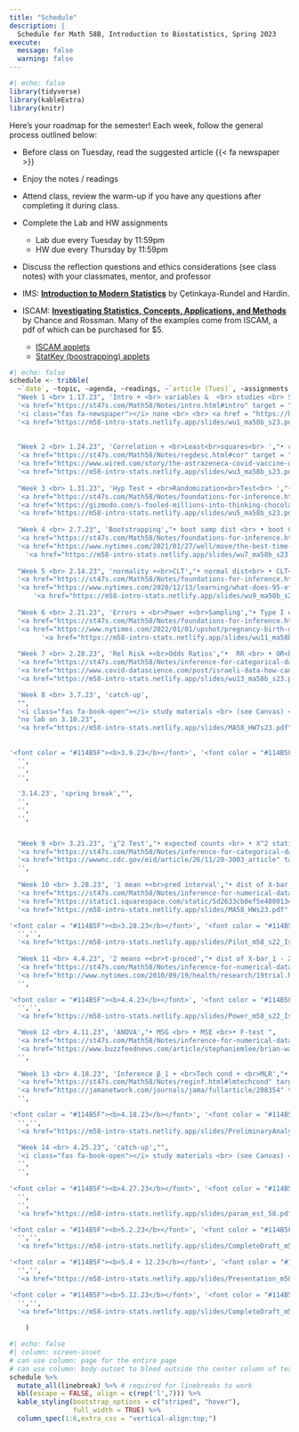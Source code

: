 ```yaml
---
title: "Schedule"
description: |
  Schedule for Math 58B, Introduction to Biostatistics, Spring 2023
execute: 
  message: false
  warning: false
---
```


```r
#| echo: false
library(tidyverse)
library(kableExtra)
library(knitr)
```

Here's your roadmap for the semester!
Each week, follow the general process outlined below:

- Before class on Tuesday, read the suggested article {{< fa newspaper >}} <i class="fas fa-newspaper"></i>

- Enjoy the notes / readings <i class="fas fa-book-open"></i>  

- Attend class, review the warm-up <i class="fas fa-pencil-alt"></i> if you have any questions after completing it during class.

- Complete the Lab <i class="fas fa-desktop"></i> and HW <i class="fas fa-laptop"></i> assignments 
   - Lab due every Tuesday by 11:59pm
   - HW due every Thursday by 11:59pm

- Discuss the reflection questions <i class="fas fa-lightbulb" target="_blank"></i> and ethics considerations <i class="fas fa-balance-scale"></i> (see class notes) with your classmates, mentor, and professor  

- IMS: <a href = "https://openintro-ims.netlify.app/" target= "_blank"><b>Introduction to Modern Statistics</b></a> by Çetinkaya-Rundel and Hardin.

- ISCAM: <a href = "http://www.rossmanchance.com/iscam3/" target = "_blank"><b>Investigating Statistics, Concepts, Applications, and Methods</b></a> by Chance and Rossman.  Many of the examples come from ISCAM, a pdf of which can be purchased for $5.
   - <a href = "http://www.rossmanchance.com/applets/index2021.html" target = "_blank">ISCAM applets</a>
   - <a href = "https://www.lock5stat.com/StatKey/" target = "_blank">StatKey (boostrapping) applets</a>

```r
#| echo: false
schedule <- tribble(
  ~`date`, ~topic, ~agenda, ~readings, ~`article (Tues)`, ~assignments,
  "Week 1 <br> 1.17.23", 'Intro + <br> variables &  <br> studies <br> SLR',"• course info <br> • tests <br> • studies <br> • causation", 
  '<a href="https://st47s.com/Math58/Notes/intro.html#intro" target = "_blank"><i class="fas fa-book-open"></i> Introduction</a> <br> <a href="https://st47s.com/Math58/Notes/intro.html#experim" target = "_blank"><i class="fas fa-book-open"></i> Studies</a>  <br> <a href = "http://www.rossmanchance.com/iscam3/" target = "_blank"><i class="fas fa-book-open"></i> ISCAM 1.1</a> <br> <a href="https://openintro-ims.netlify.app/data-hello.html" target = "_blank"><i class="fas fa-book-open"></i> IMS 1 + 2</a>',
  '<i class="fas fa-newspaper"></i> none <br> <br> <a href = "https://hardin47.github.io/CURV/scholars/enders.html" target = "_blank">Felicity Enders</a>',
  '<a href="https://m58-intro-stats.netlify.app/slides/wu1_ma58b_s23.pdf" target = "_blank"><i class="fas fa-pencil-alt"></i> WU1</a> <br> <a href="https://m58-intro-stats.netlify.app/slides/wu2_ma58b_s23.pdf" target = "_blank"><i class="fas fa-pencil-alt"></i> WU2</a> <br> <a href="https://m58-intro-stats.netlify.app/slides/MA58_HW0s23.pdf" target = "_blank"><i class="fas fa-pencil-alt"></i> HW0 pdf</a> <br> <a href="https://m58-intro-stats.netlify.app/slides/MA58_HW0s23.Rmd" target = "_blank"><i class="fas fa-pencil-alt"></i> HW0 Rmd</a>',
  
  
  "Week 2 <br> 1.24.23", 'Correlation + <br>Least<br>squares<br> ',"• correlation<br> • linear model <br> • R^2", 
  '<a href="https://st47s.com/Math58/Notes/regdesc.html#cor" target = "_blank"><i class="fas fa-book-open"></i> Cor</a> <br> <a href="https://st47s.com/Math58/Notes/regdesc.html#ls" target = "_blank"><i class="fas fa-book-open"></i> Least Sq</a>  <br> <a href = "http://www.rossmanchance.com/iscam3/" target = "_blank"><i class="fas fa-book-open"></i> ISCAM 5.6, 5.7, 5.8</a> <br> <a href="https://openintro-ims.netlify.app/model-slr.html" target = "_blank"><i class="fas fa-book-open"></i> IMS 7</a> <br> <a href = "http://www.rossmanchance.com/applets/2021/guesscorrelation/GuessCorrelation.html" target = "_blank"><i class = "fas fa-gamepad"></i> guess corr</a> <br> <a href = "http://www.rossmanchance.com/applets/2021/regshuffle/regshuffle.htm" target = "_blank"><i class = "fas fa-gamepad"></i> least sq</a>',
  '<a href="https://www.wired.com/story/the-astrazeneca-covid-vaccine-data-isnt-up-to-snuff/" target = "_blank"><i class="fas fa-newspaper"></i> AstraZeneca</a> <br> <br> <a href = "https://hardin47.github.io/CURV/scholars/dubois.html" target = "_blank">W.E.B. Du Bois</a>',
  '<a href="https://m58-intro-stats.netlify.app/slides/wu3_ma58b_s23.pdf" target = "_blank"><i class="fas fa-pencil-alt"></i> WU3</a> <br> <a href="https://m58-intro-stats.netlify.app/slides/wu4_ma58b_s23.pdf" target = "_blank"><i class="fas fa-pencil-alt"></i> WU4</a> <br> <a href="https://m58-intro-stats.netlify.app/slides/MA58_HW1s23.pdf" target = "_blank"><i class="fas fa-pencil-alt"></i> HW1 pdf</a> <br> <a href="https://m58-intro-stats.netlify.app/slides/MA58_HW1s23.Rmd" target = "_blank"><i class="fas fa-pencil-alt"></i> HW1 Rmd</a> <br> <a href="https://m58-intro-stats.netlify.app/slides/lab1_m58_s23_intro_to_data.pdf" target = "_blank"><i class="fas fa-pencil-alt"></i> Lab1 pdf</a> <br> <a href="https://m58-intro-stats.netlify.app/slides/lab1_m58_s23_intro_to_data.Rmd" target = "_blank"><i class="fas fa-pencil-alt"></i> Lab1 Rmd</a>',
  
  "Week 3 <br> 1.31.23", 'Hyp Test + <br>Randomization<br>Test<br> ',"•  structure of<br> hypothesis<br> testing", 
  '<a href="https://st47s.com/Math58/Notes/foundations-for-inference.html#randtest" target = "_blank"><i class="fas fa-book-open"></i> Tests</a>  <br> <a href = "http://www.rossmanchance.com/applets/2021/chisqshuffle/ChiSqShuffle.htm?twobytwo=1" target = "_blank"><i class = "fas fa-gamepad"></i> 2x2 Rand</a> <br> <a href="https://openintro-ims.netlify.app/foundations-randomization.html" target = "_blank"><i class="fas fa-book-open"></i> IMS 11</a>',
  '<a href="https://gizmodo.com/i-fooled-millions-into-thinking-chocolate-helps-weight-1707251800" target = "_blank"><i class="fas fa-newspaper"></i> chocolate</a> <br> <br> <a href = "https://hardin47.github.io/CURV/scholars/nuzzo.html" target = "_blank">Regina Nuzzo</a>',
  '<a href="https://m58-intro-stats.netlify.app/slides/wu5_ma58b_s23.pdf" target = "_blank"><i class="fas fa-pencil-alt"></i> WU5</a> <br> <a href="https://m58-intro-stats.netlify.app/slides/wu6_ma58b_s23.pdf" target = "_blank"><i class="fas fa-pencil-alt"></i> WU6</a> <br> <a href="https://m58-intro-stats.netlify.app/slides/MA58_HW2s23.pdf" target = "_blank"><i class="fas fa-pencil-alt"></i> HW2 pdf</a> <br> <a href="https://m58-intro-stats.netlify.app/slides/MA58_HW2s23.Rmd" target = "_blank"><i class="fas fa-pencil-alt"></i> HW2 Rmd</a> <br> <a href="https://m58-intro-stats.netlify.app/slides/lab2_m58_s23_2quant.pdf" target = "_blank"><i class="fas fa-pencil-alt"></i> Lab2 pdf</a> <br> <a href="https://m58-intro-stats.netlify.app/slides/lab2_m58_s23_2quant.Rmd" target = "_blank"><i class="fas fa-pencil-alt"></i> Lab2 Rmd</a>',
  
  "Week 4 <br> 2.7.23", 'Bootstrapping',"• boot samp dist <br> • boot CI ", 
  '<a href="https://st47s.com/Math58/Notes/foundations-for-inference.html#boot" target = "_blank"><i class="fas fa-book-open"></i> Bootstrapping</a> <br> <a href="https://st47s.com/Math58/Notes/foundations-for-inference.html#bootCI" target = "_blank"><i class="fas fa-book-open"></i> Boot CIs</a>  <br> <a href = "https://www.lock5stat.com/StatKey/" target = "_blank"><i class="fas fa-gamepad"></i> StatKey </a> <br> <a href = "http://www.rossmanchance.com/applets/2021/confsim/ConfSim.html" target = "_blank"><i class = "fas fa-gamepad"></i> CIs</a> <br> <a href="https://openintro-ims.netlify.app/foundations-bootstrapping.html" target = "_blank"><i class="fas fa-book-open"></i> IMS 12</a>',
  '<a href="https://www.nytimes.com/2021/01/27/well/move/the-best-time-of-day-to-exercise.html" target = "_blank"><i class="fas fa-newspaper"></i> confounding</a> <br> <br> <a href = "https://hardin47.github.io/CURV/scholars/blackwell.html" target = "_blank">David Blackwell</a>',
    '<a href="https://m58-intro-stats.netlify.app/slides/wu7_ma58b_s23.pdf" target = "_blank"><i class="fas fa-pencil-alt"></i> WU7</a> <br> <a href="https://m58-intro-stats.netlify.app/slides/wu8_ma58b_s23.pdf" target = "_blank"><i class="fas fa-pencil-alt"></i> WU8</a> <br> <a href="https://m58-intro-stats.netlify.app/slides/MA58_HW3s23.pdf" target = "_blank"><i class="fas fa-pencil-alt"></i> HW3 pdf</a> <br> <a href="https://m58-intro-stats.netlify.app/slides/MA58_HW3s23.Rmd" target = "_blank"><i class="fas fa-pencil-alt"></i> HW3 Rmd</a> <br> <a href="https://m58-intro-stats.netlify.app/slides/lab3_m58_s23_infer.pdf" target = "_blank"><i class="fas fa-pencil-alt"></i> Lab3 pdf</a> <br> <a href="https://m58-intro-stats.netlify.app/slides/lab3_m58_s23_infer.Rmd" target = "_blank"><i class="fas fa-pencil-alt"></i> Lab3 Rmd</a>',
  
  "Week 5 <br> 2.14.23", 'normality +<br>CLT',"• normal dist<br> • CLT<br> • Z-score <br> • empirical rule <br> • conf int <br> • norm prob <br> • hyp test", 
  '<a href="https://st47s.com/Math58/Notes/foundations-for-inference.html#CLT" target = "_blank"><i class="fas fa-book-open"></i>CLT </a> <br> <a href="https://st47s.com/Math58/Notes/foundations-for-inference.html#norm" target = "_blank"><i class="fas fa-book-open"></i> Norm dist</a>  <br> <a href = "http://www.rossmanchance.com/applets/2021/sampling/OneSample.html" target = "_blank"><i class="fas fa-gamepad"></i> Samp Dist </a> <br> <a href="https://openintro-ims.netlify.app/.html" target = "_blank"><i class="fas fa-book-open"></i> IMS </a>',
  '<a href="https://www.nytimes.com/2020/12/13/learning/what-does-95-effective-mean-teaching-the-math-of-vaccine-efficacy.html" target = "_blank"><i class="fas fa-newspaper"></i> efficacy</a> <br> <a href="https://www.yalemedicine.org/news/covid-19-vaccine-comparison" target = "_blank"><i class="fas fa-newspaper"></i> vaccines</a> <br> <br> <a href = "https://hardin47.github.io/CURV/scholars/nightingale.html" target = "_blank">Florence Nightingale</a>',
      '<a href="https://m58-intro-stats.netlify.app/slides/wu9_ma58b_s23.pdf" target = "_blank"><i class="fas fa-pencil-alt"></i> WU9</a> <br> <a href="https://m58-intro-stats.netlify.app/slides/wu10_ma58b_s23.pdf" target = "_blank"><i class="fas fa-pencil-alt"></i> WU10</a> <br> <a href="https://m58-intro-stats.netlify.app/slides/MA58_HW4s23.pdf" target = "_blank"><i class="fas fa-pencil-alt"></i> HW4 pdf</a> <br> <a href="https://m58-intro-stats.netlify.app/slides/MA58_HW4s23.Rmd" target = "_blank"><i class="fas fa-pencil-alt"></i> HW4 Rmd</a> <br> <a href="https://m58-intro-stats.netlify.app/slides/lab4_m58_s23_BS.pdf" target = "_blank"><i class="fas fa-pencil-alt"></i> Lab4 pdf</a> <br> <a href="https://m58-intro-stats.netlify.app/slides/lab4_m58_s23_BS.Rmd" target = "_blank"><i class="fas fa-pencil-alt"></i> Lab4 Rmd</a>',
  
  "Week 6 <br> 2.21.23", 'Errors + <br>Power +<br>Sampling',"• Type I error <br> • Type II error <br> • Power <br> • biased samples", 
  '<a href="https://st47s.com/Math58/Notes/foundations-for-inference.html#errors" target = "_blank"><i class="fas fa-book-open"></i> Errors</a> <br> <a href="https://st47s.com/Math58/Notes/foundations-for-inference.html#samp" target = "_blank"><i class="fas fa-book-open"></i> Sampling</a>  <br> <a href = "http://www.rossmanchance.com/applets/2021/power/power.html" target = "_blank"><i class="fas fa-gamepad"></i> Power</a> <br> <a href="https://openintro-ims.netlify.app/decerr.html" target = "_blank"><i class="fas fa-book-open"></i> IMS 14 + 2</a>',
  '<a href="https://www.nytimes.com/2022/01/01/upshot/pregnancy-birth-genetic-testing.html" target = "_blank"><i class="fas fa-newspaper"></i> type II</a> <br> <a href="https://www.forbes.com/sites/ellenmatloff/2022/01/06/what-the-nytimes-got-wrong-on-prenatal-screening/?sh=1def5aa137a7" target = "_blank"><i class="fas fa-newspaper"></i> type I</a> <br> <br> <a href = "https://hardin47.github.io/CURV/scholars/wright.html" target = "_blank">Tommy Wright</a>',
        '<a href="https://m58-intro-stats.netlify.app/slides/wu11_ma58b_s23.pdf" target = "_blank"><i class="fas fa-pencil-alt"></i> WU11</a> <br> <a href="https://m58-intro-stats.netlify.app/slides/wu12_ma58b_s23.pdf" target = "_blank"><i class="fas fa-pencil-alt"></i> WU12</a> <br> <a href="https://m58-intro-stats.netlify.app/slides/MA58_HW5s23.pdf" target = "_blank"><i class="fas fa-pencil-alt"></i> HW5 pdf</a> <br> <a href="https://m58-intro-stats.netlify.app/slides/MA58_HW5s23.Rmd" target = "_blank"><i class="fas fa-pencil-alt"></i> HW5 Rmd</a> <br> <a href="https://m58-intro-stats.netlify.app/slides/lab5_m58_s23_norm.pdf" target = "_blank"><i class="fas fa-pencil-alt"></i> Lab5 pdf</a> <br> <a href="https://m58-intro-stats.netlify.app/slides/lab5_m58_s23_norm.Rmd" target = "_blank"><i class="fas fa-pencil-alt"></i> Lab5 Rmd</a>',
  
  "Week 7 <br> 2.28.23", 'Rel Risk +<br>Odds Ratios',"•  RR <br> • OR<br> • Case-control <br> • Cohort ", 
  '<a href="https://st47s.com/Math58/Notes/inference-for-categorical-data.html#diffprop" target = "_blank"><i class="fas fa-book-open"></i> diff props</a> <br> <a href="https://st47s.com/Math58/Notes/inference-for-categorical-data.html#rr" target = "_blank"><i class="fas fa-book-open"></i> RR</a>  <br> <a href="https://st47s.com/Math58/Notes/inference-for-categorical-data.html#or" target = "_blank"><i class="fas fa-book-open"></i> OR</a>  <br> <a href = "http://www.rossmanchance.com/iscam3/" target = "_blank"><i class="fas fa-book-open"></i> ISCAM 3.9-3.11</a> <br> <a href="https://openintro-ims.netlify.app/inference-two-props.html" target = "_blank"><i class="fas fa-book-open"></i> IMS 17</a>',
  '<a href="https://www.covid-datascience.com/post/israeli-data-how-can-efficacy-vs-severe-disease-be-strong-when-60-of-hospitalized-are-vaccinated" target = "_blank"><i class="fas fa-newspaper"></i> interaction</a> <br> <br> <a href = "https://hardin47.github.io/CURV/scholars/jackson.html" target = "_blank">Monica Jackson</a> ',
  '<a href="https://m58-intro-stats.netlify.app/slides/wu13_ma58b_s23.pdf" target = "_blank"><i class="fas fa-pencil-alt"></i> WU13</a> <br> <a href="https://m58-intro-stats.netlify.app/slides/wu14_ma58b_s23.pdf" target = "_blank"><i class="fas fa-pencil-alt"></i> WU14</a> <br> <a href="https://m58-intro-stats.netlify.app/slides/MA58_HW6s23.pdf" target = "_blank"><i class="fas fa-pencil-alt"></i> HW6 pdf</a> <br> <a href="https://m58-intro-stats.netlify.app/slides/MA58_HW6s23.Rmd" target = "_blank"><i class="fas fa-pencil-alt"></i> HW6 Rmd</a> <br> <a href="https://m58-intro-stats.netlify.app/slides/lab6_m58_s23_errors.pdf" target = "_blank"><i class="fas fa-pencil-alt"></i> Lab6 pdf</a> <br> <a href="https://m58-intro-stats.netlify.app/slides/lab6_m58_s23_errors.Rmd" target = "_blank"><i class="fas fa-pencil-alt"></i> Lab6 Rmd</a>',

  'Week 8 <br> 3.7.23', 'catch-up',
  "",
  '<i class="fas fa-book-open"></i> study materials <br> (see Canvas) <br> <a href="https://m58-intro-stats.netlify.app/slides/adviceExam1_s23.docx" target = "_blank"><i class="fas fa-pencil-alt"></i>advice for exam 1</a>',
  "no lab on 3.10.23",
  '<a href="https://m58-intro-stats.netlify.app/slides/MA58_HW7s23.pdf" target = "_blank"><i class="fas fa-pencil-alt"></i> HW pdf - not due ever</a> <br> <a href="https://m58-intro-stats.netlify.app/slides/MA58_HW7s23.Rmd" target = "_blank"><i class="fas fa-pencil-alt"></i> HW Rmd - not due ever</a> <br> <a href="https://m58-intro-stats.netlify.app/slides/lab7_m58_s23_RROR.pdf" target = "_blank"><i class="fas fa-pencil-alt"></i> Lab7 pdf</a> <br> <a href="https://m58-intro-stats.netlify.app/slides/lab7_m58_s23_RROR.Rmd" target = "_blank"><i class="fas fa-pencil-alt"></i> Lab7 Rmd</a>',
  
  
'<font color = "#114B5F"><b>3.9.23</b></font>', '<font color = "#114B5F"><b>Exam 1</b></font>',"", 
  '',
  '',
  '',    

  '3.14.23', 'spring break',"", 
  '',
  '',
  '', 
  
  
  "Week 9 <br> 3.21.23", 'χ^2 Test',"• expected counts <br> • X^2 statistic <br> • χ^2 test", 
  '<a href="https://st47s.com/Math58/Notes/inference-for-categorical-data.html#chisq2" target = "_blank"><i class="fas fa-book-open"></i> χ^2 Test</a>  <br> <a href = "http://www.rossmanchance.com/iscam3/" target = "_blank"><i class="fas fa-book-open"></i> ISCAM 3.2</a> <br> <a href="https://openintro-ims.netlify.app/inference-tables.html" target = "_blank"><i class="fas fa-book-open"></i> IMS 18</a>',
  '<a href="https://wwwnc.cdc.gov/eid/article/26/11/20-3003_article" target = "_blank"><i class="fas fa-newspaper"></i> masks</a> <br> ',
  '',
  
  "Week 10 <br> 3.28.23", '1 mean +<br>pred interval',"• dist of X-bar <br> • SE(X-bar) <br> • t-test of μ<br> • t-CI for μ <br> • PI for X_{n+1}", 
  '<a href="https://st47s.com/Math58/Notes/inference-for-numerical-data.html#mean1inf" target = "_blank"><i class="fas fa-book-open"></i> 1 mean</a> <br> <a href="https://st47s.com/Math58/Notes/inference-for-numerical-data.html#mean1inf" target = "_blank"><i class="fas fa-book-open"></i> pred int</a>  <br> <a href="https://openintro-ims.netlify.app/inference-one-mean.html" target = "_blank"><i class="fas fa-book-open"></i> IMS 19</a>',
  '<a href="https://static1.squarespace.com/static/5d2633cb0ef5e4000134fa02/t/5d72cb394452727586b69c2e/1567804217938/policy_brief_indigenous_data_sovereignty_in_the_united_states.pdf" target = "_blank"><i class="fas fa-newspaper"><br> </i> Data sovereignty</a> <br> no lab on 3.31.23',
  '<a href="https://m58-intro-stats.netlify.app/slides/MA58_HWs23.pdf" target = "_blank"><i class="fas fa-pencil-alt"></i> HW pdf</a> <br> <a href="https://m58-intro-stats.netlify.app/slides/MA58_HWs23.Rmd" target = "_blank"><i class="fas fa-pencil-alt"></i> HW Rmd</a> <br> Pilot Study Due',

'<font color = "#114B5F"><b>3.28.23</b></font>', '<font color = "#114B5F"><b>Proj 1: Pilot</b></font>',"", 
  '','',
  '<a href="https://m58-intro-stats.netlify.app/slides/Pilot_m58_s22_Islands.docx" target = "_blank"><i class="fas fa-desktop"></i> Proj 1: Pilot</a>',
  
  "Week 11 <br> 4.4.23", '2 means +<br>t-proced',"• dist of X-bar_1 - X-bar_2 <br> • SE(X-bar_1 - X-bar_2) <br> • t-test of μ_1 - μ_2 <br> • t-CI for μ_1 - μ_2", 
  '<a href="https://st47s.com/Math58/Notes/inference-for-numerical-data.html#mean2inf" target = "_blank"><i class="fas fa-book-open"></i> 2 means</a>  <br> <a href = "http://www.rossmanchance.com/applets/index2021.html" target = "_blank"><i class="fas fa-gamepad"></i> 2 samples</a> <br> <a href="https://openintro-ims.netlify.app/inference-two-means.html" target = "_blank"><i class="fas fa-book-open"></i> IMS 20</a>',
  '<a href="http://www.nytimes.com/2010/09/19/health/research/19trial.html?hp" target = "_blank"><i class="fas fa-newspaper"></i> clinical trials</a>',
  '',

'<font color = "#114B5F"><b>4.4.23</b></font>', '<font color = "#114B5F"><b>Proj 2: Power Analysis</b></font>',"", 
  '','',
  '<a href="https://m58-intro-stats.netlify.app/slides/Power_m58_s22_Islands.docx" target = "_blank"><i class="fas fa-desktop"></i> Proj 2: Power Analysis</a>',

  "Week 12 <br> 4.11.23", 'ANOVA',"• MSG <br> • MSE <br>• F-test ", 
  '<a href="https://st47s.com/Math58/Notes/inference-for-numerical-data.html#ANOVA" target = "_blank"><i class="fas fa-book-open"></i> ANOVA</a>  <br> <a href="https://st47s.com/Math58/Notes/reginf.html#infbeta1" target = "_blank"><i class="fas fa-book-open"></i> Inf on β_1</a>  <br> <a href = "http://www.rossmanchance.com/applets/2021/regshuffle/regshuffle.htm" target = "_blank"><i class="fas fa-gamepad"></i> slopes</a> <br> <a href="https://openintro-ims.netlify.app/inference-many-means.html" target = "_blank"><i class="fas fa-book-open"></i> IMS 22</a> <br> <a href="https://openintro-ims.netlify.app/inf-model-slr.html" target = "_blank"><i class="fas fa-book-open"></i> IMS 24</a>',
  '<a href="https://www.buzzfeednews.com/article/stephaniemlee/brian-wansink-cornell-p-hacking" target = "_blank"><i class="fas fa-newspaper"></i> p-hacking</a> <br> ',
  '',
  
  "Week 13 <br> 4.18.23", 'Inference β_1 + <br>Tech cond + <br>MLR',"•  SE(β_1) <br> • residual plots <br> • multiple X", 
  '<a href="https://st47s.com/Math58/Notes/reginf.html#lmtechcond" target = "_blank"><i class="fas fa-book-open"></i> Tech Cond</a>  <br> <a href = "https://st47s.com/Math58/Notes/reginf.html#MLR" target = "_blank"><i class="fas fa-gamepad"></i> MLR</a> <br> <a href="https://openintro-ims.netlify.app/inf-model-mlr.html" target = "_blank"><i class="fas fa-book-open"></i> IMS 25</a>',
  '<a href="https://jamanetwork.com/journals/jama/fullarticle/208354" target = "_blank"><i class="fas fa-newspaper"></i> 1918 flu</a> <br> ',
  '',

'<font color = "#114B5F"><b>4.18.23</b></font>', '<font color = "#114B5F"><b>Proj 3: Analysis</b></font>',"", 
  '','',
  '<a href="https://m58-intro-stats.netlify.app/slides/PreliminaryAnalysis_m58_s22_Islands.docx" target = "_blank"><i class="fas fa-desktop"></i> Proj 3: Preliminary Analysis</a>',

  "Week 14 <br> 4.25.23", 'catch-up',"", 
  '<i class="fas fa-book-open"></i> study materials <br> (see Canvas) <br> <a href="https://m58-intro-stats.netlify.app/slides/param_est_58.pdf" target = "_blank"><i class="fas fa-pencil-alt"></i> when to use what</a>',
  '',
  '',
  
'<font color = "#114B5F"><b>4.27.23</b></font>', '<font color = "#114B5F"><b>Exam 2</b></font>',"", 
  '',
  '',
  '<a href="https://m58-intro-stats.netlify.app/slides/param_est_58.pdf" target = "_blank"><i class="fas fa-pencil-alt"></i> when to use what</a>', 

'<font color = "#114B5F"><b>5.2.23</b></font>', '<font color = "#114B5F"><b>Proj 4: Full draft</b></font>',"", 
  '','',
  '<a href="https://m58-intro-stats.netlify.app/slides/CompleteDraft_m58_s22_Islands.docx" target = "_blank"><i class="fas fa-desktop"></i> Proj 4: Full draft</a>',

'<font color = "#114B5F"><b>5.4 + 12.23</b></font>', '<font color = "#114B5F"><b>Proj Presentation</b></font>',"", 
  '','',
  '<a href="https://m58-intro-stats.netlify.app/slides/Presentation_m58_s22_Islands.docx" target = "_blank"><i class="fas fa-desktop"></i> Proj Presentation</a>',

'<font color = "#114B5F"><b>5.12.23</b></font>', '<font color = "#114B5F"><b>Proj 5: Final Project</b></font>',"", 
  '','',
  '<a href="https://m58-intro-stats.netlify.app/slides/CompleteDraft_m58_s22_Islands.docx" target = "_blank"><i class="fas fa-desktop"></i> Proj 5: Final Project</a>'
  
    )
```


```r
#| echo: false
#| column: screen-inset
# can use column: page for the entire page
# can use column: body-outset to bleed outside the center column of text
schedule %>% 
  mutate_all(linebreak) %>% # required for linebreaks to work
  kbl(escape = FALSE, align = c(rep('l',7))) %>%
  kable_styling(bootstrap_options = c("striped", "hover"),
                full_width = TRUE) %>%
  column_spec(1:6,extra_css = "vertical-align:top;")
```




